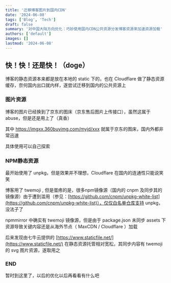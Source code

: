 ```yaml
---
title: '迁移博客图片到国内CDN'
date: '2024-06-08'
tags: ['Blog', 'Tech']
draft: false
summary: '对中国大陆方向优化：巧妙使用国内CDN公共资源分发博客资源来加速资源加载'
authors: ['default']
images: []
lastmod: '2024-06-08'
---
```


## 快！快！还是快！（doge）

博客的静态资源本来都是放在本地的 static 下的，也在 Cloudflare 做了静态资源缓存，奈何国内出口就内样，遂尝试迁移到国内的公共资源上

### 图片资源

博客的图片已经换到了京东的图床（京东售后图片上传接口），虽然这属于 abuse，但是还是用上了（真香）

其中 https://imgxx.360buyimg.com/myjd/xxx 就属于京东的图床，国内外都非常迅速

具体使用可以自己探索

### NPM静态资源

最开始使用了 unpkg，但是效果并不理想，Cloudflare 在国内的连通性只能说笑笑

博客用了 twemoji , 但是蛋疼的是，很多npm镜像源（国内的 cnpm 及同步其的镜像源）由于遭到滥用（参见：[https://github.com/cnpm/unpkg-white-list](https://github.com/cnpm/unpkg-white-list)），仅仅白名单仓库支持 unpkg，没法子了

npmmirror 中确实有 twemoji 镜像源，但是由于 package.json 未同步 assets 下资源导致关键内容还是从海外节点（ MaxCDN / Cloudflare ）加载

后来发现由七牛云提供的 [https://www.staticfile.net/](https://www.staticfile.net/) 在静态资源托管相对宽松，其同步内容有 twemoji 的 svg 图片资源，遂取用之

### END

暂时到这里了，以后的优化以后再看看有什么吧
